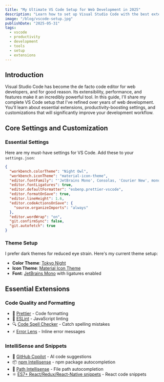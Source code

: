 ```yaml
---
title: "My Ultimate VS Code Setup for Web Development in 2025"
description: "Learn how to set up Visual Studio Code with the best extensions, themes, and settings for web development. Includes performance tips and keyboard shortcuts."
image: "/blog/vscode-setup.jpg"
publishDate: "2025-05-31"
tags:
  - vscode
  - productivity
  - development
  - tools
  - setup
  - extensions
---
```


## Introduction

Visual Studio Code has become the de facto code editor for web developers, and for good reason. Its extensibility, performance, and features make it an incredibly powerful tool. In this guide, I'll share my complete VS Code setup that I've refined over years of web development. You'll learn about essential extensions, productivity-boosting settings, and customizations that will significantly improve your development workflow.

## Core Settings and Customization

### Essential Settings

Here are my must-have settings for VS Code. Add these to your `settings.json`:

```json
{
  "workbench.colorTheme": "Night Owl",
  "workbench.iconTheme": "material-icon-theme",
  "editor.fontFamily": "'JetBrains Mono', Consolas, 'Courier New', monospace",
  "editor.fontLigatures": true,
  "editor.defaultFormatter": "esbenp.prettier-vscode",
  "editor.formatOnSave": true,
  "editor.lineHeight": 1.6,
  "editor.codeActionsOnSave": {
    "source.organizeImports": "always"
  },
  "editor.wordWrap": "on",
  "git.confirmSync": false,
  "git.autofetch": true
}
```

### Theme Setup

I prefer dark themes for reduced eye strain. Here's my current theme setup:

- **Color Theme**: [Tokyo Night](https://marketplace.visualstudio.com/items?itemName=enkia.tokyo-night)
- **Icon Theme**: [Material Icon Theme](https://marketplace.visualstudio.com/items?itemName=PKief.material-icon-theme)
- **Font**: [JetBrains Mono](https://www.jetbrains.com/lp/mono/) with ligatures enabled

## Essential Extensions

### Code Quality and Formatting

- 🎨 [Prettier](https://marketplace.visualstudio.com/items?itemName=esbenp.prettier-vscode) - Code formatting
- 📝 [ESLint](https://marketplace.visualstudio.com/items?itemName=dbaeumer.vscode-eslint) - JavaScript linting
- 🔍 [Code Spell Checker](https://marketplace.visualstudio.com/items?itemName=streetsidesoftware.code-spell-checker) - Catch spelling mistakes
- ⚡ [Error Lens](https://marketplace.visualstudio.com/items?itemName=usernamehw.errorlens) - Inline error messages

### IntelliSense and Snippets

- 🤖 [GitHub Copilot](https://marketplace.visualstudio.com/items?itemName=GitHub.copilot) - AI code suggestions
- 📦 [npm Intellisense](https://marketplace.visualstudio.com/items?itemName=christian-kohler.npm-intellisense) - npm package autocompletion
- 🎯 [Path Intellisense](https://marketplace.visualstudio.com/items?itemName=christian-kohler.path-intellisense) - File path autocompletion
- ⚛️ [ES7+ React/Redux/React-Native snippets](https://marketplace.visualstudio.com/items?itemName=dsznajder.es7-react-js-snippets) - React code snippets
